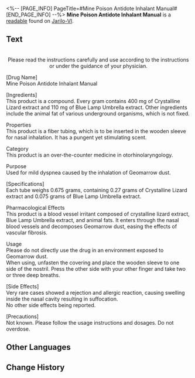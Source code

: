 <%-- [PAGE_INFO]
PageTitle=#Mine Poison Antidote Inhalant Manual#
[END_PAGE_INFO] --%>
{{Readable Infobox
|id           = 022
|partIds      = 190127
|title        = 
|image        = Item Jarilo-VI Readable.png
|world        = Jarilo-VI
|parts        = 1
|author       = <!--to be added-->
|description  = A piece of paper recording some form of prescription. It could temporarily alleviate the pain of those in the Underworld suffering from the complicated miner's disease.
|part1        = Mine Poison Antidote Inhalant Manual
|source1      = {{cx|Source missing}}
|characters   = 
|factions     = 
}}
'''Mine Poison Antidote Inhalant Manual''' is a [[readable]] found on [[Jarilo-VI]].
<!--
==Location==
{{Map Embed|<map name>|<marker id>}}
-->
==Text==
<div align="center">{{Size|+2|Mine Poison Antidote Inhalant Manual}}<br />
Please read the instructions carefully and use according to the instructions or under the guidance of your physician.</div>

[Drug Name]<br />
Mine Poison Antidote Inhalant Manual

[Ingredients]<br />
This product is a compound. Every gram contains 400 mg of Crystalline Lizard extract and 110 mg of Blue Lamp Umbrella extract. Other ingredients include the animal fat of various underground organisms, which is not fixed.

Properties<br />
This product is a fiber tubing, which is to be inserted in the wooden sleeve for nasal inhalation. It has a pungent yet stimulating scent.

Category<br />
This product is an over-the-counter medicine in otorhinolaryngology.

Purpose<br />
Used for mild dyspnea caused by the inhalation of Geomarrow dust.

[Specifications]<br />
Each tube weighs 0.675 grams, containing 0.27 grams of Crystalline Lizard extract and 0.075 grams of Blue Lamp Umbrella extract.

Pharmacological Effects<br />
This product is a blood vessel irritant composed of crystalline lizard extract, Blue Lamp Umbrella extract, and animal fats. It enters through the nasal blood vessels and decomposes Geomarrow dust, easing the effects of vascular fibrosis.

Usage<br />
Please do not directly use the drug in an environment exposed to Geomarrow dust.<br />
When using, unfasten the covering and place the wooden sleeve to one side of the nostril. Press the other side with your other finger and take two or three deep breaths.

[Side Effects]<br />
Very rare cases showed a rejection and allergic reaction, causing swelling inside the nasal cavity resulting in suffocation.<br />
No other side effects being reported.

[Precautions]<br />
Not known. Please follow the usage instructions and dosages. Do not overdose.

<!--
==Trivia==
* 
-->
==Other Languages==
{{Other Languages
|en   = Mine Poison Antidote Inhalant Manual
|zhs  = 矿毒清鼻用吸入剂说明书
|zht  = 礦毒清鼻用吸入劑說明書
|ja   = 対鉱毒鼻腔用吸入剤の説明書
|ko   = 광독 제거 비강 흡입제 사용설명서
|es   = Prospecto del inhalador contra el veneno de la mina
|fr   = Manuel d'utilisation de l'inhalateur d'antidote contre le poison de mine
|ru   = Инструкция к назальному ингалятору для защиты от подземного газа
|th   = คู่มือยาดมล้างพิษแร่
|vi   = Hướng Dẫn Sử Dụng Thuốc Hít Làm Sạch Mũi Khỏi Độc Khoáng
|de   = Anleitung für inhalierbares Minengift-Gegenmittel
|id   = Manual Obat Hirup Penangkal Racun Tambang
|pt   = Manual de Inalação de Antídoto para Veneno da Mina
}}

==Change History==
{{Change History|1.0}}